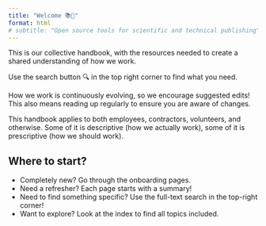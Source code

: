 ```yaml
---
title: "Welcome 📚🤩"
format: html
# subtitle: "Open source tools for scientific and technical publishing"
---
```


This is our collective handbook, with the resources needed to create a shared understanding of how we work. 

Use the search button 🔍 in the top right corner to find what you need.

How we work is continuously evolving, so we encourage suggested edits! This also means reading up regularly to ensure you are aware of changes.

This handbook applies to both employees, contractors, volunteers, and otherwise. Some of it is descriptive (how we actually work), some of it is prescriptive (how we should work). 


## Where to start?

* Completely new? Go through the onboarding pages.
* Need a refresher? Each page starts with a summary!
* Need to find something specific? Use the full-text search in the top-right corner!
* Want to explore? Look at the index to find all topics included.
